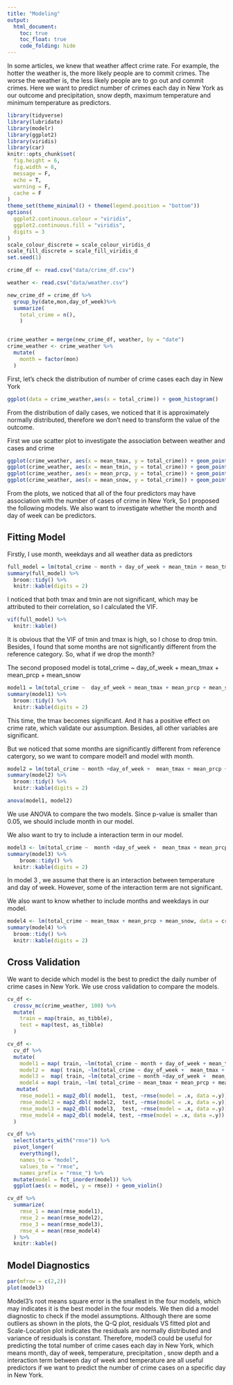 ```yaml
---
title: "Modeling"
output: 
  html_document:
    toc: true
    toc_float: true
    code_folding: hide
---
```


In some articles, we knew that weather affect crime rate. 
For example, the hotter the weather is, the more likely people are to commit crimes. 
The worse the weather is, the less likely people are to go out and commit crimes. 
Here we want to predict number of crimes each day in New York as our outcome and precipitation, 
snow depth, maximum temperature and minimum temperature as predictors.


```r
library(tidyverse)
library(lubridate)
library(modelr)
library(ggplot2)
library(viridis)
library(car)
knitr::opts_chunk$set(
  fig.height = 6,
  fig.width = 8,
  message = F,
  echo = T,
  warning = F,
  cache = F
)
theme_set(theme_minimal() + theme(legend.position = "bottom"))
options(
  ggplot2.continuous.colour = "viridis",
  ggplot2.continuous.fill = "viridis",
  digits = 3
)
scale_colour_discrete = scale_colour_viridis_d
scale_fill_discrete = scale_fill_viridis_d
set.seed(1)
```



```r
crime_df <- read.csv("data/crime_df.csv")

weather <- read.csv("data/weather.csv")

new_crime_df = crime_df %>%
  group_by(date,mon,day_of_week)%>%
  summarize(
    total_crime = n(),
    ) 


crime_weather = merge(new_crime_df, weather, by = "date")
crime_weather <- crime_weather %>%
  mutate(
    month = factor(mon)
  )
```

First, let's check the distribution of number of crime cases each day in New York 
```r
ggplot(data = crime_weather,aes(x = total_crime)) + geom_histogram()
```
From the distribution of daily cases, we noticed that it is approximately normally 
distributed, therefore we don't need to transform the value of the outcome.

First we use scatter plot to investigate the association between weather and cases
and crime 


```r
ggplot(crime_weather, aes(x = mean_tmax, y = total_crime)) + geom_point() 
ggplot(crime_weather, aes(x = mean_tmin, y = total_crime)) + geom_point() 
ggplot(crime_weather, aes(x = mean_prcp, y = total_crime)) + geom_point() 
ggplot(crime_weather, aes(x = mean_snow, y = total_crime)) + geom_point() 
```
 
From the plots, we noticed that all of the four predictors may have association 
with the number of cases of crime in New York, So I proposed the following models. 
We also want to investigate whether the month and day of week can be predictors.

## Fitting Model
 
Firstly, I use month, weekdays and all weather data as predictors
```r
full_model = lm(total_crime ~ month + day_of_week + mean_tmin + mean_tmax + mean_prcp + mean_snow, data = crime_weather)
summary(full_model) %>%
  broom::tidy() %>%
  knitr::kable(digits = 2)

```

I noticed that both tmax and tmin are not significant, which may be attributed to their
correlation, so I calculated the VIF. 

```r
vif(full_model) %>%
  knitr::kable()
```

It is obvious that the VIF of tmin and tmax is high, so I chose to drop tmin. Besides,
I found that some months are not significantly different from the reference category.
So, what if we drop the month?

The second proposed model is total_crime ~  day_of_week + mean_tmax + mean_prcp + mean_snow
```r
model1 = lm(total_crime ~  day_of_week + mean_tmax + mean_prcp + mean_snow, data = crime_weather)
summary(model1) %>%
  broom::tidy() %>%
  knitr::kable(digits = 2)
```
This time, the tmax becomes significant. And it has a positive effect on crime rate, 
which validate our assumption. Besides, all other variables are significant. 


But we noticed that some months are significantly different from reference catergory, so we want to compare model1 and model with month.
```r
model2 = lm(total_crime ~ month +day_of_week +  mean_tmax + mean_prcp + mean_snow, data = crime_weather)
summary(model2) %>%
  broom::tidy() %>%
  knitr::kable(digits = 2)

anova(model1, model2)
```
We use ANOVA to compare the two models. Since p-value is smaller than 0.05, we should include month in our model.

We also want to try to include a interaction term in our model.
```r
model3 <- lm(total_crime ~  month +day_of_week +  mean_tmax + mean_prcp + mean_snow + mean_tmax*day_of_week, data = crime_weather )
summary(model3) %>%
    broom::tidy() %>%
  knitr::kable(digits = 2)
```
In model 3 , we assume that there is an interaction between temperature and day of week. However, some of the interaction term are not significant.

We also want to know whether to include months and weekdays in our model.
```r
model4 <- lm(total_crime ~ mean_tmax + mean_prcp + mean_snow, data = crime_weather)
summary(model4) %>%
  broom::tidy() %>%
  knitr::kable(digits = 2)
```

## Cross Validation
We want to decide which model is the best to predict the daily number of crime cases in New York. We use cross validation to compare the models.
```r
cv_df <- 
  crossv_mc(crime_weather, 100) %>%  
  mutate(
    train = map(train, as_tibble),
    test = map(test, as_tibble)
  )
```

```r
cv_df <- 
  cv_df %>% 
  mutate(
    model1 = map( train, ~lm(total_crime ~ month + day_of_week + mean_tmax + mean_prcp + mean_snow, data = crime_weather)),
    model2 =  map( train, ~lm(total_crime ~ day_of_week +  mean_tmax + mean_prcp+mean_snow, data = crime_weather)),
    model3 =  map( train, ~lm(total_crime ~ month +day_of_week +  mean_tmax + mean_prcp + mean_snow +mean_tmax*day_of_week, data = crime_weather)),
    model4 = map( train, ~lm( total_crime ~ mean_tmax + mean_prcp + mean_snow, data = crime_weather))) %>%
   mutate(
    rmse_model1 = map2_dbl( model1,  test, ~rmse(model = .x, data =.y)),
    rmse_model2 = map2_dbl( model2,  test, ~rmse(model = .x, data =.y)),
    rmse_model3 = map2_dbl( model3,  test, ~rmse(model = .x, data =.y)),
    rmse_model4 = map2_dbl( model4, test, ~rmse(model = .x, data =.y))
  ) 
```


```r
cv_df %>% 
  select(starts_with("rmse")) %>% 
  pivot_longer(
    everything(),
    names_to = "model", 
    values_to = "rmse",
    names_prefix = "rmse_") %>% 
  mutate(model = fct_inorder(model)) %>% 
  ggplot(aes(x = model, y = rmse)) + geom_violin()

cv_df %>% 
  summarize(
    rmse_1 = mean(rmse_model1),
    rmse_2 = mean(rmse_model2),
    rmse_3 = mean(rmse_model3),
    rmse_4 = mean(rmse_model4)
  ) %>%
  knitr::kable()
```
## Model Diagnostics

```r
par(mfrow = c(2,2))
plot(model3)
```



 Model3's root means square error is the smallest in the four models, which may indicates it is the best model in the four models. We then did a model diagnostic to check if the model assumptions. Although there are some outliers as shown in the plots, the Q-Q plot, residuals VS fitted plot and Scale-Location plot indicates the residuals are normally distributed and variance of residuals is constant. Therefore, model3 could be useful for predicting the total number of crime cases each day in New York, which means month, day of week, temperature, precipitation , snow depth and a interaction term between day of week and temperature are all useful predictors if we want to predict the number of crime cases on a specific day in New York.


